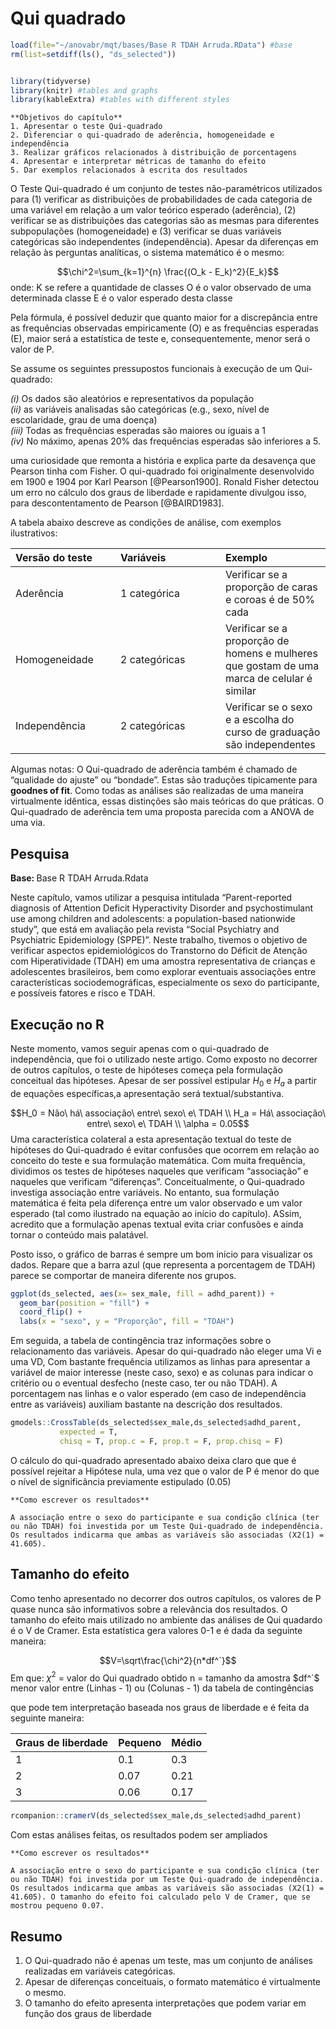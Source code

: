 # Qui quadrado

```r

load(file="~/anovabr/mqt/bases/Base R TDAH Arruda.RData") #base
rm(list=setdiff(ls(), "ds_selected"))


library(tidyverse)
library(knitr) #tables and graphs
library(kableExtra) #tables with different styles

```

```block
**Objetivos do capítulo**  
1. Apresentar o teste Qui-quadrado  
2. Diferenciar o qui-quadrado de aderência, homogeneidade e independência  
3. Realizar gráficos relacionados à distribuição de porcentagens     
4. Apresentar e interpretar métricas de tamanho do efeito  
5. Dar exemplos relacionados à escrita dos resultados  
```


O Teste Qui-quadrado é um conjunto de testes não-paramétricos utilizados para (1) verificar as distribuições de probabilidades de cada categoria de uma variável em relação a um valor teórico esperado (aderência), (2) verificar se as distribuições das categorias são as mesmas para diferentes subpopulações (homogeneidade) e (3) verificar se duas variáveis categóricas são independentes (independência). Apesar da diferenças em relação às perguntas analíticas, o sistema matemático é o mesmo:



$$\chi^2=\sum_{k=1}^{n} \frac{(O_k - E_k)^2}{E_k}$$
onde:
K se refere a quantidade de classes
O é o valor observado de uma determinada classe
E é o valor esperado desta classe


Pela fórmula, é possível deduzir que quanto maior for a discrepância entre as frequências observadas empiricamente (O) e as frequências esperadas (E), maior será a estatística de teste e, consequentemente, menor será o valor de P.

Se assume os seguintes pressupostos funcionais à execução de um Qui-quadrado:  

*(i)* Os dados são aleatórios e representativos da população  
*(ii)* as variáveis analisadas são categóricas (e.g., sexo, nível de escolaridade, grau de uma doença)  
*(iii)* Todas as frequências esperadas são maiores ou iguais a 1  
*(iv)* No máximo, apenas 20% das frequências esperadas são inferiores a 5.  


uma curiosidade que remonta a história e explica parte da desavença que Pearson tinha com Fisher. O qui-quadrado foi originalmente desenvolvido em 1900 e 1904 por Karl Pearson [@Pearson1900]. Ronald Fisher detectou um erro no cálculo dos graus de liberdade e rapidamente divulgou isso, para descontentamento de Pearson [@BAIRD1983].


A tabela abaixo descreve as condições de análise, com exemplos ilustrativos:


  | Versão do teste | Variáveis           | Exemplo                                                                                       |
  | :-----------    | :-----------        | :-----------                                                                                  |    
  | Aderência       | 1 categórica        | Verificar se a proporção de caras e coroas é de 50% cada                                      |
  | Homogeneidade   | 2 categóricas       | Verificar se a proporção de homens e mulheres que gostam de uma marca de celular é similar    |
  | Independência   | 2 categóricas       | Verificar se o sexo e a escolha do curso de graduação são independentes                       |

Algumas notas: O Qui-quadrado de aderência também é chamado de "qualidade do ajuste" ou "bondade". Estas são traduções tipicamente para **goodnes of fit**. Como todas as análises são realizadas de uma maneira virtualmente idêntica, essas distinções são mais teóricas do que práticas. O Qui-quadrado de aderência tem uma proposta parecida com a ANOVA de uma via.


## Pesquisa
  
<div class="alert alert-info" role="alert">
  <strong>Base: </strong> Base R TDAH Arruda.Rdata
</div>  


Neste capítulo, vamos utilizar a pesquisa intitulada "Parent-reported diagnosis of Attention Deficit Hyperactivity Disorder and psychostimulant use among children and adolescents: a population-based nationwide study", que está em avaliação pela revista "Social Psychiatry and Psychiatric Epidemiology (SPPE)". Neste trabalho, tivemos o objetivo de verificar aspectos epidemiológicos do Transtorno do Déficit de Atenção com Hiperatividade (TDAH) em uma amostra representativa de crianças e adolescentes brasileiros, bem como explorar eventuais associações entre características sociodemográficas, especialmente os sexo do participante, e possíveis fatores e risco e TDAH.

## Execução no R

Neste momento, vamos seguir apenas com o qui-quadrado de independência, que foi o utilizado neste artigo. Como exposto no decorrer de outros capítulos, o teste de hipóteses começa pela formulação conceitual das hipóteses. Apesar de ser possível estipular $H_0$ e $H_a$ a partir de equações específicas,a apresentação será textual/substantiva.


$$H_0 = Não\ há\ associação\ entre\ sexo\ e\ TDAH \\ H_a = Há\ associação\ entre\ sexo\ e\ TDAH \\ \alpha = 0.05$$
Uma característica colateral a esta apresentação textual do teste de hipóteses do Qui-quadrado é evitar confusões que ocorrem em relação ao conceito do teste e sua formulação matemática. Com muita frequência, dividimos os testes de hipóteses naqueles que verificam "associação" e naqueles que verificam "diferenças". Conceitualmente, o Qui-quadrado investiga associação entre variáveis. No entanto, sua formulação matemática é feita pela diferença entre um valor observado e um valor esperado (tal como ilustrado na equação ao início do capítulo). ASsim, acredito que a formulação apenas textual evita criar confusões e ainda tornar o conteúdo mais palatável.

Posto isso, o gráfico de barras é sempre um bom início para visualizar os dados. Repare que a barra azul (que representa a porcentagem de TDAH) parece se comportar de maneira diferente nos grupos. 

```r
ggplot(ds_selected, aes(x= sex_male, fill = adhd_parent)) +
  geom_bar(position = "fill") +
  coord_flip() +
  labs(x = "sexo", y = "Proporção", fill = "TDAH")
```


Em seguida, a tabela de contingência traz informações sobre o relacionamento das variáveis. Apesar do qui-quadrado não eleger uma Vi e uma VD, Com bastante frequência utilizamos as linhas para apresentar a variável de maior interesse (neste caso, sexo) e as colunas para indicar o critério ou o eventual desfecho (neste caso, ter ou não TDAH). A porcentagem nas linhas e o valor esperado (em caso de independência entre as variáveis) auxiliam bastante na descrição dos resultados.


```r
gmodels::CrossTable(ds_selected$sex_male,ds_selected$adhd_parent,
           expected = T,
           chisq = T, prop.c = F, prop.t = F, prop.chisq = F)
```

O cálculo do qui-quadrado apresentado abaixo deixa claro que que é possível rejeitar a Hipótese nula, uma vez que o valor de P é menor do que o nível de significância previamente estipulado (0.05)


```block
**Como escrever os resultados**  
  
A associação entre o sexo do participante e sua condição clínica (ter ou não TDAH) foi investida por um Teste Qui-quadrado de independência. Os resultados indicarma que ambas as variáveis são associadas (X2(1) = 41.605).
```  


## Tamanho do efeito  

Como tenho apresentado no decorrer dos outros capítulos, os valores de P quase nunca são informativos sobre a relevância dos resultados. O tamanho do efeito mais utilizado no ambiente das análises de Qui quadardo é o V de Cramer. Esta estatística gera valores 0-1 e é dada da seguinte maneira:

$$V=\sqrt\frac{\chi^2}{n*df^`}$$
Em que:
$\chi^2$ = valor do Qui quadrado obtido
n = tamanho da amostra
$df^`$ menor valor entre (Linhas - 1) ou (Colunas - 1) da tabela de contingências


que pode tem interpretação baseada nos graus de liberdade e é feita da seguinte maneira:

  | Graus de liberdade  | Pequeno     | Médio       |  Grande     |
  | :-----------        | :-----------| :-----------              |     
  | 1                   | 0.1         | 0.3        |  0.5         |
  | 2                   | 0.07        | 0.21       |  0.35        |
  | 3                   | 0.06        | 0.17       |  0.29        |



```r
rcompanion::cramerV(ds_selected$sex_male,ds_selected$adhd_parent)
```
Com estas análises feitas, os resultados podem ser ampliados


```block
**Como escrever os resultados**  
  
A associação entre o sexo do participante e sua condição clínica (ter ou não TDAH) foi investida por um Teste Qui-quadrado de independência. Os resultados indicarma que ambas as variáveis são associadas (X2(1) = 41.605). O tamanho do efeito foi calculado pelo V de Cramer, que se mostrou pequeno 0.07.
```  


## Resumo  

1. O Qui-quadrado não é apenas um teste, mas um conjunto de análises realizadas em variáveis categóricas.  
2. Apesar de diferenças conceituais, o formato matemático é virtualmente o mesmo.
3. O tamanho do efeito apresenta interpretações que podem variar em função dos graus de liberdade

